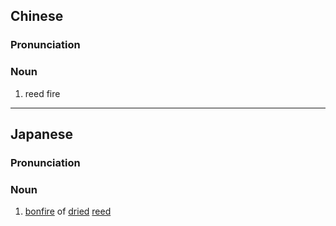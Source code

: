 {{also|苇火}}
==Chinese==
{{zh-forms|s=苇火}}

===Pronunciation===
{{zh-pron
|m=wěihuǒ
|c=wai5 fo2
|cat=n
}}

===Noun===
{{zh-noun}}

# reed fire

----

==Japanese==
{{ja-kanjitab|あし|ひ|k2=び|yomi=k}}

===Pronunciation===
{{ja-pron|あしび|y=k}}

===Noun===
{{ja-noun|あしび}}

# [[bonfire]] of [[dried]] [[reed]]
